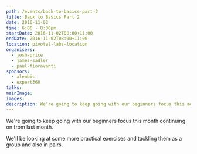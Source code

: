 ```yaml
---
path: /events/back-to-basics-part-2
title: Back to Basics Part 2
date: 2016-11-02
time: 6:00 - 8:30pm
startDate: 2016-11-02T08:00+11:00
endDate: 2016-11-02T08:00+11:00
location: pivotal-labs-location
organisers:
  - josh-price
  - james-sadler
  - paul-fioravanti
sponsors:
  - alembic
  - expert360
talks:
mainImage:
images:
description: We're going to keep going with our beginners focus this month continuing on from last month.
---
```


We're going to keep going with our beginners focus this month continuing on from last month.

We'll be looking at some more practical exercises and tackling them as a group and also in pairs.

